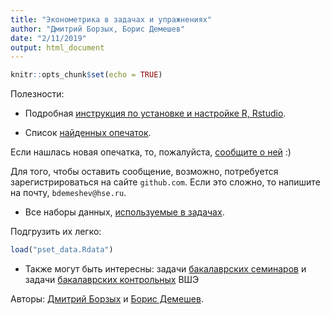 ```yaml
---
title: "Эконометрика в задачах и упражнениях"
author: "Дмитрий Борзых, Борис Демешев"
date: "2/11/2019"
output: html_document
---
```


```r
knitr::opts_chunk$set(echo = TRUE)
```

Полезности:

* Подробная [инструкция по установке и настройке R, Rstudio](https://bdemeshev.github.io/installation/r/R_installation.html).

* Список [найденных опечаток](https://github.com/bdemeshev/empset/issues).

Если нашлась новая опечатка, то, пожалуйста, [сообщите о ней](https://github.com/bdemeshev/empset/issues/new) :) 

Для того, чтобы оставить сообщение, возможно, потребуется зарегистрироваться на сайте `github.com`. Если это сложно, то напишите на почту, `bdemeshev@hse.ru`.

* Все наборы данных, [используемые в задачах](https://github.com/bdemeshev/em_pset/raw/master/pset_data.Rdata).

Подгрузить их легко:

```r
load("pset_data.Rdata")
```

* Также могут быть интересны: задачи [бакалаврских семинаров](https://github.com/bdemeshev/metrics_pro) и задачи [бакалаврских контрольных](https://github.com/bdemeshev/metrics_hse_exams) ВШЭ

Авторы: [Дмитрий Борзых](https://www.hse.ru/org/persons/10299881) и [Борис Демешев](https://www.hse.ru/staff/bbd).

